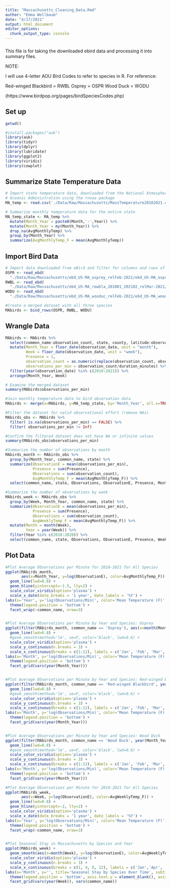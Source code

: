 ```yaml
---
title: "Massachusetts_Cleaning_Data.Rmd"
author: "Emma Wellbaum"
date: "4/17/2021"
output: html_document
editor_options:
  chunk_output_type: console
---
```


###
This file is for taking the downloaded ebird data and processing it into summary files. 

NOTE:

I will use 4-letter AOU Bird Codes to refer to species in R. For reference:

Red-winged Blackbird = RWBL
Osprey = OSPR
Wood Duck = WODU

(https://www.birdpop.org/pages/birdSpeciesCodes.php)

## Set up

```r
getwd()

#install.packages("auk")
library(auk)
library(tidyr)
library(dplyr)
library(lubridate)
library(ggplot2)
library(viridis)
library(cowplot)

```

## Summarize State Temperature Data

```r
# Import state temperature data, downloaded from the National Atmospheric and
# Oceanic Administration using the rnoaa package
MA_temp <- read.csv('./Data/Raw/Massachusetts/MassTemperature20102021.csv') %>% unique()

# Summarize monthly temperature data for the entire state
MA_temp_state <- MA_temp %>%
  mutate(Month_Year = paste0(Month,'-',Year)) %>% 
  mutate(Month_Year = my(Month_Year)) %>%
  drop_na(AvgMonthlyTemp) %>% 
  group_by(Month_Year) %>% 
  summarize(AvgMonthlyTemp_F = mean(AvgMonthlyTemp))
```

## Import Bird Data

```r
# Import data downloaded from eBird and filter for columns and rows of interest
OSPR <- read_ebd(
  "./Data/Raw/Massachusetts/ebd_US-MA_osprey_relFeb-2021/ebd_US-MA_osprey_relFeb-2021.txt")
RWBL <- read_ebd(
  "./Data/Raw/Massachusetts/ebd_US-MA_rewbla_201001_202102_relMar-2021/ebd_US-MA_rewbla_201001_202102_relMar-2021.txt")
WODU <- read_ebd(
  "./Data/Raw/Massachusetts/ebd_US-MA_wooduc_relFeb-2021/ebd_US-MA_wooduc_relFeb-2021.txt")

#Create a merged dataset with all three species
MAbirds <- bind_rows(OSPR, RWBL, WODU)
```


## Wrangle Data

```r
MAbirds <- MAbirds %>% 
  select(common_name:observation_count, state, county, latitude:observation_date, protocol_type,duration_minutes:all_species_reported) %>% 
  mutate(Month_Year = floor_date(observation_date, unit = "month"),
         Week = floor_date(observation_date, unit = "week"),
         Presence = 1,
         observation_count = as.numeric(replace(observation_count, observation_count == 'X', '1')),
         observations_per_min = observation_count/duration_minutes) %>% 
  filter(year(observation_date) %in% c(2010:2021)) %>%
  arrange(Month_Year, Week)

# Examine the merged dataset
summary(MAbirds$observations_per_min)

#Join monthly temperature data to bird observation data
MAbirds <- merge(x=MAbirds, y=MA_temp_state, by='Month_Year', all.x=TRUE)

#Filter the dataset for valid observational effort (remove NAs)
MAbirds_obs <- MAbirds %>% 
  filter( is.na(observations_per_min) == FALSE) %>% 
  filter( observations_per_min != Inf)

#Confirm the filtered dataset does not have NA or infinite values
summary(MAbirds_obs$observations_per_min)

#Summarize the number of observations by month
MAbirds_month <- MAbirds_obs %>% 
  group_by(Month_Year, common_name, state) %>% 
  summarize(ObservationE = mean(observations_per_min),
            Presence = sum(Presence),
            Observations = sum(observation_count),
            AvgMonthlyTemp_F = mean(AvgMonthlyTemp_F)) %>%
  select(common_name, state, Observations, ObservationE, Presence, Month_Year, AvgMonthlyTemp_F)

#Summarize the number of observations by week
MAbirds_week <- MAbirds_obs %>%
  group_by(Week, Month_Year, common_name, state) %>% 
  summarize(ObservationE = mean(observations_per_min),
            Presence = sum(Presence),
            Observations = sum(observation_count),
            AvgWeeklyTemp_F = mean(AvgMonthlyTemp_F)) %>%
  mutate(Month = month(Week),
         Year = year(Week)) %>% 
  filter(Year %in% c(2010:2020)) %>% 
  select(common_name, state, Observations, ObservationE, Presence, Week, Month, Year, Month_Year, AvgWeeklyTemp_F)
```


## Plot Data

```r
#Plot Average Observations per Minute for 2010-2021 for All Species
ggplot(MAbirds_month, 
       aes(x=Month_Year, y=log(ObservationE), color=AvgMonthlyTemp_F)) +
  geom_line(lwd=0.8) +
  geom_hline(yintercept=-1.5, lty=2) +
  scale_color_viridis(option='plasma') +
  scale_x_date(date_breaks = '1 year', date_labels = '%Y') +
labs(x='Year', y='log(Observations/Min)', color='Mean Temperature (F)', title= 'Average Observations per Minute of Observation: 2010-2021', subtitle = 'Massachusetts') +
  theme(legend.position = 'bottom') +
  facet_wrap(~common_name, nrow=3)


#Plot Average Observations per Minute by Year and Species: Osprey
ggplot(filter(MAbirds_month, common_name == 'Osprey'), aes(x=month(Month_Year), y=log(ObservationE), group=year(Month_Year), color=AvgMonthlyTemp_F)) +
  geom_line(lwd=0.8) +
  #geom_smooth(method='lm', se=F, color='black', lwd=0.6) +
  scale_color_viridis(option='plasma') + 
  scale_y_continuous(n.breaks = 3) +
  scale_x_continuous(breaks = c(1:12), labels = c('Jan', 'Feb', 'Mar', 'Apr', 'May', 'Jun', 'Jul', 'Aug', 'Sep', 'Oct', 'Nov', 'Dec')) +
labs(x='Month', y='log(Observations/Min)', color='Mean Temperature (F)', title = 'Average Osprey Observations per Minute of Observation', subtitle = 'Massachussetts') +
  theme(legend.position = 'bottom') +
  facet_grid(vars(year(Month_Year)))


#Plot Average Observations per Minute by Year and Species: Red-winged Blackbird
ggplot(filter(MAbirds_month, common_name == 'Red-winged Blackbird', year(Month_Year) <2021), aes(x=month(Month_Year), y=log(ObservationE), group=year(Month_Year), color=AvgMonthlyTemp_F)) +
  geom_line(lwd=0.8) +
  #geom_smooth(method='lm', se=F, color='black', lwd=0.6) +
  scale_color_viridis(option='plasma') + 
  scale_y_continuous(n.breaks = 3) +
  scale_x_continuous(breaks = c(1:12), labels = c('Jan', 'Feb', 'Mar', 'Apr', 'May', 'Jun', 'Jul', 'Aug', 'Sep', 'Oct', 'Nov', 'Dec')) +
labs(x='Month', y='log(Observations/Min)', color='Mean Temperature (F)', title = 'Average Red-winged Blackbird Observations per Minute of Observation', subtitle = 'Massachussetts') +
  theme(legend.position = 'bottom') +
  facet_grid(vars(year(Month_Year)))


#Plot Average Observations per Minute by Year and Species: Wood Duck
ggplot(filter(MAbirds_month, common_name == 'Wood Duck', year(Month_Year) <2021), aes(x=month(Month_Year), y=log(ObservationE), group=year(Month_Year), color=AvgMonthlyTemp_F)) +
  geom_line(lwd=0.8) +
  #geom_smooth(method='lm', se=F, color='black', lwd=0.6) +
  scale_color_viridis(option='plasma') + 
  scale_y_continuous(n.breaks = 3) +
  scale_x_continuous(breaks = c(1:12), labels = c('Jan', 'Feb', 'Mar', 'Apr', 'May', 'Jun', 'Jul', 'Aug', 'Sep', 'Oct', 'Nov', 'Dec')) +
labs(x='Month', y='log(Observations/Min)', color='Mean Temperature (F)', title = 'Average Wood Duck Observations per Minute of Observation', subtitle = 'Massachussetts') +
  theme(legend.position = 'bottom') +
  facet_grid(vars(year(Month_Year)))
```


```r
#Plot Average Observations per Minute for 2010-2021 for All Species
ggplot(MAbirds_week, 
       aes(x=Week, y=log(ObservationE), color=AvgWeeklyTemp_F)) +
  geom_line(lwd=0.8) +
  geom_hline(yintercept=-2, lty=2) +
  scale_color_viridis(option='plasma') +
  scale_x_date(date_breaks = '1 year', date_labels = '%Y') +
labs(x='Year', y='log(Observations/Min)', color='Mean Temperature (F)', title= 'Average Observations per Minute of Observation: 2010-2021', subtitle = 'Massachusetts') +
  theme(legend.position = 'bottom') +
  facet_wrap(~common_name, nrow=3)


#Plot Seasonal Stay in Massachusetts by Species and Year
ggplot(MAbirds_week) +
  geom_smooth(aes(x=month(Week), y=log(ObservationE), color=AvgWeeklyTemp_F), method='loess', se=F, lwd=0.8) +
  scale_color_viridis(option='plasma') + 
  scale_y_continuous(n.breaks = 3) +
  scale_x_continuous(breaks = c(1, 4, 8, 12), labels = c('Jan','Apr', 'Aug', 'Dec')) +
labs(x='Month', y='', title='Seasonal Stay by Species Over Time', subtitle = 'Massachusetts') +
  theme(legend.position = 'bottom', axis.text.y = element_blank(), axis.ticks.y = element_blank()) +
  facet_grid(vars(year(Week)), vars(common_name))
```
